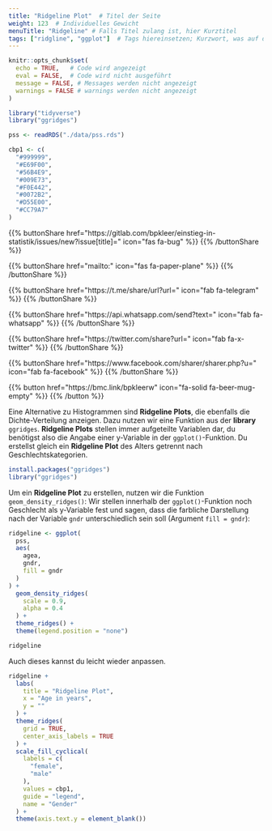 ```yaml
---
title: "Ridgeline Plot"  # Titel der Seite
weight: 123  # Individuelles Gewicht 
menuTitle: "Ridgeline" # Falls Titel zulang ist, hier Kurztitel
tags: ["ridgline", "ggplot"]  # Tags hiereinsetzen; Kurzwort, was auf der Seite passsiert
---
```

```r
knitr::opts_chunk$set(
  echo = TRUE,   # Code wird angezeigt
  eval = FALSE,  # Code wird nicht ausgeführt
  message = FALSE, # Messages werden nicht angezeigt
  warnings = FALSE # warnings werden nicht angezeigt
)

library("tidyverse")
library("ggridges")

pss <- readRDS("./data/pss.rds")

cbp1 <- c(
  "#999999", 
  "#E69F00",
  "#56B4E9",
  "#009E73",
  "#F0E442", 
  "#0072B2",
  "#D55E00",
  "#CC79A7"
)
```

{{% buttonShare href=\"https\:\/\/gitlab.com\/bpkleer\/einstieg-in-statistik\/issues\/new?issue[title]=\" icon=\"fas fa-bug\" %}} {{% /buttonShare %}} 

{{% buttonShare href=\"mailto\:\" icon=\"fas fa-paper-plane\" %}} {{% /buttonShare %}}

{{% buttonShare href=\"https\:\/\/t.me\/share\/url?url=\" icon=\"fab fa-telegram\" %}} {{% /buttonShare %}}

{{% buttonShare href=\"https\:\/\/api.whatsapp.com\/send?text=\" icon=\"fab fa-whatsapp\" %}} {{% /buttonShare %}}

{{% buttonShare href=\"https\:\/\/twitter.com\/share?url=\" icon=\"fab fa-x-twitter\" %}} {{% /buttonShare %}}

{{% buttonShare href=\"https\:\/\/www.facebook.com\/sharer\/sharer.php?u=\" icon=\"fab fa-facebook\" %}} {{% /buttonShare %}}

{{% button href=\"https\:\/\/bmc.link\/bpkleerw\" icon=\"fa-solid fa-beer-mug-empty\" %}} {{% /button %}}

Eine Alternative zu Histogrammen sind **Ridgeline Plots**, die ebenfalls die Dichte-Verteilung anzeigen. Dazu nutzen wir eine Funktion aus der **library** `ggridges`. **Ridgeline Plots** stellen immer aufgeteilte Variablen dar, du benötigst also die Angabe einer y-Variable in der `ggplot()`-Funktion. Du erstellst gleich ein **Ridgeline Plot** des Alters getrennt nach Geschlechtskategorien.

```r
install.packages("ggridges")
library("ggridges")
```

Um ein **Ridgeline Plot** zu erstellen, nutzen wir die Funktion `geom_density_ridges()`: Wir stellen innerhalb der `ggplot()`-Funktion noch Geschlecht als y-Variable fest und sagen, dass die farbliche Darstellung nach der Variable `gndr` unterschiedlich sein soll (Argument `fill = gndr`):
```r
ridgeline <- ggplot(
  pss, 
  aes(
    agea,
    gndr,
    fill = gndr
  )
) +
  geom_density_ridges(
    scale = 0.9,
    alpha = 0.4
  ) +
  theme_ridges() +
  theme(legend.position = "none")

ridgeline
```

Auch dieses kannst du leicht wieder anpassen.
```r
ridgeline + 
  labs(
    title = "Ridgeline Plot", 
    x = "Age in years",
    y = ""
  ) + 
  theme_ridges(
    grid = TRUE,
    center_axis_labels = TRUE
  ) + 
  scale_fill_cyclical(
    labels = c(
      "female", 
      "male"
    ),
    values = cbp1,
    guide = "legend",
    name = "Gender"
  ) +
  theme(axis.text.y = element_blank())
```
